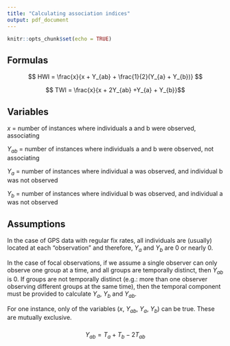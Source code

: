 ```yaml
---
title: "Calculating association indices"
output: pdf_document
---
```


```r
knitr::opts_chunk$set(echo = TRUE)
```

## Formulas

$$ HWI = \frac{x}{x + Y_{ab} + \frac{1}{2}(Y_{a} + Y_{b})} $$

$$ TWI = \frac{x}{x + 2Y_{ab} +Y_{a} + Y_{b}}$$

## Variables

$x$ = number of instances where individuals a and b were observed, associating

$Y_{ab}$ = number of instances where individuals a and b were observed, not associating

$Y_{a}$ = number of instances where individual a was observed, and individual b was not observed

$Y_{b}$ = number of instances where individual b was observed, and individual a was not observed

## Assumptions

In the case of GPS data with regular fix rates, all individuals are (usually) located at each "observation" and therefore, $Y_{a}$ and $Y_{b}$ are 0 or nearly 0. 

In the case of focal observations, if we assume a single observer can only observe one group at a time, and all groups are temporally distinct, then $Y_{ab}$ is 0. If groups are not temporally distinct (e.g.: more than one observer observing different groups at the same time), then the temporal component must be provided to calculate $Y_{a}$, $Y_{b}$ and $Y_{ab}$. 

For one instance, only of the variables ($x$, $Y_{ab}$, $Y_{a}$, 
$Y_{b}$) can be true. These are mutually exclusive. 



###

$$Y_{ab} = T_{a} + T_{b} - 2T_{ab}$$

